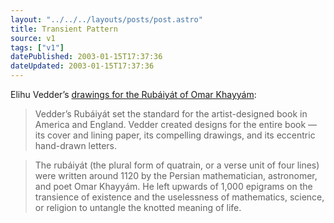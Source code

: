 ```yaml
---
layout: "../../../layouts/posts/post.astro"
title: Transient Pattern
source: v1
tags: ["v1"]
datePublished: 2003-01-15T17:37:36
dateUpdated: 2003-01-15T17:37:36
---
```


Elihu Vedder&#8217;s [drawings for the Rub&aacute;iy&aacute;t of Omar Khayy&aacute;m][1]:

> Vedder&#8217;s Rub&aacute;iy&aacute;t set the standard for the artist-designed book in America and England. Vedder created designs for the entire book &#8212; its cover and lining paper, its compelling drawings, and its eccentric hand-drawn letters.

> The rub&aacute;iy&aacute;t (the plural form of quatrain, or a verse unit of four lines) were written around 1120 by the Persian mathematician, astronomer, and poet Omar Khayy&aacute;m. He left upwards of 1,000 epigrams on the transience of existence and the uselessness of mathematics, science, or religion to untangle the knotted meaning of life.

[1]: http://nmaa-ryder.si.edu/collections/exhibits/vedder/ "Smithsonian American Art Museum: Elihu Vedder's designs for the Rubáiyát of Omar Khayyám"
